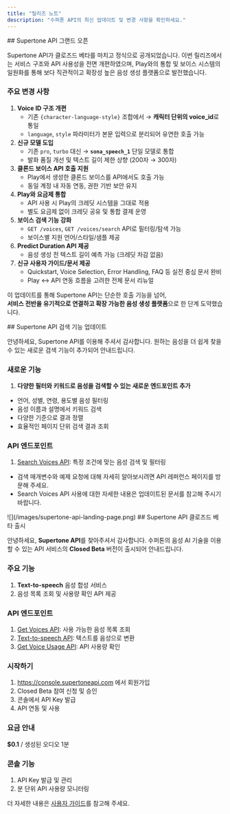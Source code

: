 ```yaml
---
title: "릴리즈 노트"
description: "수퍼톤 API의 최신 업데이트 및 변경 사항을 확인하세요."
---
```


<Update label="2025-05-28" description="v.1.1.0">
  ## Supertone API 그랜드 오픈
  
  Supertone API가 클로즈드 베타를 마치고 정식으로 공개되었습니다.
  이번 릴리즈에서는 서비스 구조와 API 사용성을 전면 개편하였으며, Play와의 통합 및 보이스 시스템의 일원화를 통해 보다 직관적이고 확장성 높은 음성 생성 플랫폼으로 발전했습니다.

  ### 주요 변경 사항
  1. **Voice ID 구조 개편**
      - 기존 `{character-language-style}` 조합에서 → **캐릭터 단위의 voice_id**로 통일
      - `language`, `style` 파라미터가 본문 입력으로 분리되어 유연한 호출 가능
  2. **신규 모델 도입**
      - 기존 `pro`, `turbo` 대신 → **`sona_speech_1`** 단일 모델로 통합
      - 발화 품질 개선 및 텍스트 길이 제한 상향 (200자 → 300자)
  3. **클론드 보이스 API 호출 지원**
      - Play에서 생성한 클론드 보이스를 API에서도 호출 가능
      - 동일 계정 내 자동 연동, 권한 기반 보안 유지
  5. **Play와 요금제 통합**
      - API 사용 시 Play의 크레딧 시스템을 그대로 적용
      - 별도 요금제 없이 크레딧 공유 및 통합 결제 운영
  6. **보이스 검색 기능 강화**
      - `GET /voices`, `GET /voices/search` API로 필터링/탐색 가능
      - 보이스별 지원 언어/스타일/샘플 제공
  7. **Predict Duration API 제공**
      - 음성 생성 전 텍스트 길이 예측 가능 (크레딧 차감 없음)
  8. **신규 사용자 가이드/문서 제공**
      - Quickstart, Voice Selection, Error Handling, FAQ 등 실전 중심 문서 완비
      - Play ↔ API 연동 흐름을 고려한 전체 문서 리뉴얼

  이 업데이트를 통해 Supertone API는 단순한 호출 기능을 넘어,  
**서비스 전반을 유기적으로 연결하고 확장 가능한 음성 생성 플랫폼**으로 한 단계 도약했습니다.
</Update>

<Update label="2025-01-23" description="v1.0.1">
  ## Supertone API 검색 기능 업데이트

  안녕하세요, Supertone API를 이용해 주셔서 감사합니다. 원하는 음성을 더 쉽게 찾을 수 있는 새로운 검색 기능이 추가되어 안내드립니다.

  ### 새로운 기능

  1. **다양한 필터와 키워드로 음성을 검색할 수 있는 새로운 엔드포인트 추가**

  - 언어, 성별, 연령, 용도별 음성 필터링
  - 음성 이름과 설명에서 키워드 검색
  - 다양한 기준으로 결과 정렬
  - 효율적인 페이지 단위 검색 결과 조회

  ### API 엔드포인트

  1. [Search Voices API](/ko/api-reference/endpoints/search-voices): 특정 조건에 맞는 음성 검색 및 필터링

  - 검색 매개변수와 예제 요청에 대해 자세히 알아보시려면 API 레퍼런스 페이지를 방문해 주세요.
  - Search Voices API 사용에 대한 자세한 내용은 업데이트된 문서를 참고해 주시기 바랍니다.
</Update>

<Update label="2024-12-23" description="v1.0.0">
  <Frame>
    ![](/images/supertone-api-landing-page.png)
  </Frame>
  ## Supertone API 클로즈드 베타 출시

  안녕하세요, **Supertone API**를 찾아주셔서 감사합니다.
  수퍼톤의 음성 AI 기술을 이용할 수 있는 API 서비스의 **Closed Beta** 버전이 출시되어 안내드립니다.

  ### 주요 기능

  1. **Text-to-speech** 음성 합성 서비스
  2. 음성 목록 조회 및 사용량 확인 API 제공

  ### API 엔드포인트

  1. [Get Voices API](/ko/api-reference/endpoints/get-voices): 사용 가능한 음성 목록 조회
  2. [Text-to-speech API](/ko/api-reference/endpoints/text-to-voice): 텍스트를 음성으로 변환
  3. [Get Voice Usage API](/ko/api-reference/endpoints/get-voice-usage): API 사용량 확인

  ### 시작하기

  1. https://console.supertoneapi.com 에서 회원가입
  2. Closed Beta 참여 신청 및 승인
  3. 콘솔에서 API Key 발급
  4. API 연동 및 사용

  ### 요금 안내

  **\$0.1** / 생성된 오디오 1분

  ### 콘솔 기능

  1. API Key 발급 및 관리
  2. 분 단위 API 사용량 모니터링

  더 자세한 내용은 [사용자 가이드](/ko/user-guide/welcome)를 참고해 주세요.
</Update>